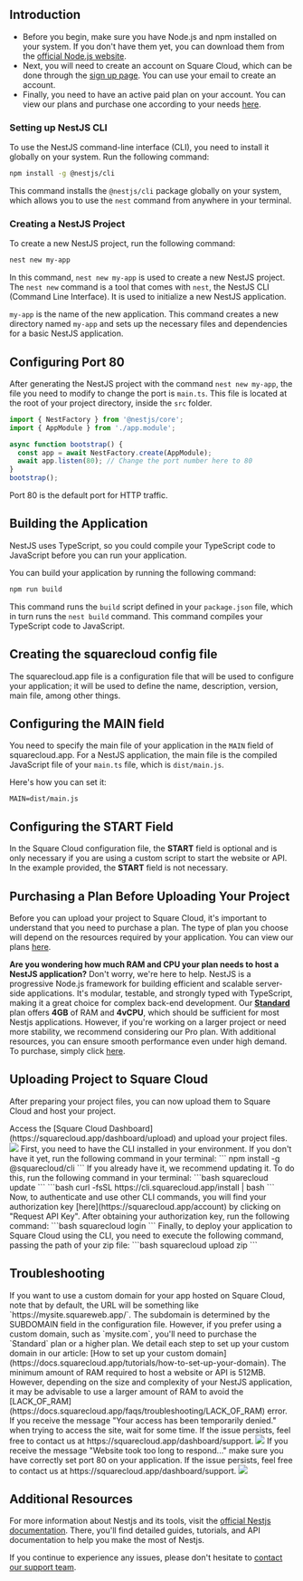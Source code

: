 ## Introduction

- Before you begin, make sure you have Node.js and npm installed on your system. If you don't have them yet, you can download them from the [official Node.js website](https://nodejs.org/).
- Next, you will need to create an account on Square Cloud, which can be done through the [sign up page](https://squarecloud.app/signup). You can use your email to create an account.
- Finally, you need to have an active paid plan on your account. You can view our plans and purchase one according to your needs [here](https://squarecloud.app/plans).

### Setting up NestJS CLI

To use the NestJS command-line interface (CLI), you need to install it globally on your system. Run the following command:

```bash
npm install -g @nestjs/cli
```

This command installs the `@nestjs/cli` package globally on your system, which allows you to use the `nest` command from anywhere in your terminal.

### Creating a NestJS Project

To create a new NestJS project, run the following command:

```bash
nest new my-app
```

In this command, `nest new my-app` is used to create a new NestJS project. The `nest new` command is a tool that comes with `nest`, the NestJS CLI (Command Line Interface). It is used to initialize a new NestJS application.

`my-app` is the name of the new application. This command creates a new directory named `my-app` and sets up the necessary files and dependencies for a basic NestJS application.

## Configuring Port 80

After generating the NestJS project with the command `nest new my-app`, the file you need to modify to change the port is `main.ts`. This file is located at the root of your project directory, inside the `src` folder.

```typescript
import { NestFactory } from '@nestjs/core';
import { AppModule } from './app.module';

async function bootstrap() {
  const app = await NestFactory.create(AppModule);
  await app.listen(80); // Change the port number here to 80
}
bootstrap();
```

Port 80 is the default port for HTTP traffic.

## Building the Application

NestJS uses TypeScript, so you could compile your TypeScript code to JavaScript before you can run your application.

You can build your application by running the following command:

```bash
npm run build
```

This command runs the `build` script defined in your `package.json` file, which in turn runs the `nest build` command. This command compiles your TypeScript code to JavaScript.

## Creating the squarecloud config file

<Card title="Learn about: how to make the configuration file for Square Cloud." icon="link" href="https://docs.squarecloud.app/getting-started/config-file">
The squarecloud.app file is a configuration file that will be used to configure your application; it will be used to define the name, description, version, main file, among other things.
</Card>

## Configuring the MAIN field

You need to specify the main file of your application in the `MAIN` field of squarecloud.app. For a NestJS application, the main file is the compiled JavaScript file of your `main.ts` file, which is `dist/main.js`.

Here's how you can set it:

```app squarecloud.app
MAIN=dist/main.js
```

## Configuring the START Field

In the Square Cloud configuration file, the **START** field is optional and is only necessary if you are using a custom script to start the website or API. In the example provided, the **START** field is not necessary.

## Purchasing a Plan Before Uploading Your Project

Before you can upload your project to Square Cloud, it's important to understand that you need to purchase a plan. The type of plan you choose will depend on the resources required by your application. You can view our plans [here](https://squarecloud.app/plans).

<Note>**Are you wondering how much RAM and CPU your plan needs to host a NestJS application?** Don't worry, we're here to help. NestJS is a progressive Node.js framework for building efficient and scalable server-side applications. It's modular, testable, and strongly typed with TypeScript, making it a great choice for complex back-end development. Our **[Standard](https://squarecloud.app/pay/standard)** plan offers **4GB** of RAM and **4vCPU**, which should be sufficient for most Nestjs applications. However, if you're working on a larger project or need more stability, we recommend considering our Pro plan. With additional resources, you can ensure smooth performance even under high demand. To purchase, simply click [here](https://squarecloud.app/pay/pro).</Note>

## Uploading Project to Square Cloud

After preparing your project files, you can now upload them to Square Cloud and host your project.

<Tabs>
  <Tab title="Dashboard Upload">
    Access the [Square Cloud
    Dashboard](https://squarecloud.app/dashboard/upload) and upload your project
    files.
    <Frame>
      <img src="/images/uploading.gif" style={{ borderRadius: "0.2rem" }} />
    </Frame>
  </Tab>
  <Tab title="CLI Upload">
    <Steps>
      <Step title="First Step">
        First, you need to have the CLI installed in your environment. If you
        don't have it yet, run the following command in your terminal:
        ```
        npm install -g @squarecloud/cli
        ```
        If you already have it, we recommend updating it. To do this, run the following command in your terminal:
        <Tabs>
          <Tab title="Windows">
            ```bash
            squarecloud update
            ```
          </Tab>
          <Tab title="Linux, macOS, and WSL">
            ```bash
            curl -fsSL https://cli.squarecloud.app/install | bash
            ```
          </Tab>
        </Tabs>
      </Step>
      <Step title="Second Step">
        Now, to authenticate and use other CLI commands, you will find your
        authorization key [here](https://squarecloud.app/account) by clicking on
        "Request API Key". After obtaining your authorization key, run the
        following command:
        ```bash
        squarecloud login
        ```
      </Step>
      <Step title="Third Step">
        Finally, to deploy your application to Square Cloud using the CLI, you
        need to execute the following command, passing the path of your zip
        file:
        ```bash
        squarecloud upload zip
        ```
      </Step>
    </Steps>
  </Tab>
</Tabs>

## Troubleshooting

<AccordionGroup>
  <Accordion title="Custom Domain" icon="globe" iconType="solid">
    If you want to use a custom domain for your app hosted on Square Cloud, note that by default, the URL will be something like `https://mysite.squareweb.app/`. The subdomain is determined by the SUBDOMAIN field in the configuration file. However, if you prefer using a custom domain, such as `mysite.com`, you'll need to purchase the `Standard` plan or a higher plan. We detail each step to set up your custom domain in our article: [How to set up your custom domain](https://docs.squarecloud.app/tutorials/how-to-set-up-your-domain).
  </Accordion>

  <Accordion title="Minimum RAM Requirements" icon="memory" iconType="solid">
    The minimum amount of RAM required to host a website or API is 512MB. However, depending on the size and complexity of your NestJS application, it may be advisable to use a larger amount of RAM to avoid the [LACK_OF_RAM](https://docs.squarecloud.app/faqs/troubleshooting/LACK_OF_RAM) error.
  </Accordion>

  <Accordion title="Temporarily Denied Access" icon="ban" iconType="solid">
    If you receive the message "Your access has been temporarily denied." when trying to access the site, wait for some time. If the issue persists, feel free to contact us at https://squarecloud.app/dashboard/support.
    <Frame>
      <img src="/images/articles/troubleshooting/temporarily-denied-access.png" style={{ borderRadius: "0.2rem" }} />
    </Frame>
  </Accordion>

  <Accordion title="Website took too long to respond..." icon="clock" iconType="solid">
     If you receive the message "Website took too long to respond..." make sure you have correctly set port 80 on your application. If the issue persists, feel free to contact us at https://squarecloud.app/dashboard/support.
    <Frame>
      <img src="/images/articles/troubleshooting/website-took-too-long-to-respond.png" style={{ borderRadius: "0.2rem" }} />
    </Frame>
  </Accordion>
</AccordionGroup>

## Additional Resources

For more information about Nestjs and its tools, visit the [official Nestjs documentation](https://docs.nestjs.com/). There, you'll find detailed guides, tutorials, and API documentation to help you make the most of Nestjs.

If you continue to experience any issues, please don't hesitate to [contact our support team](/company/support).

